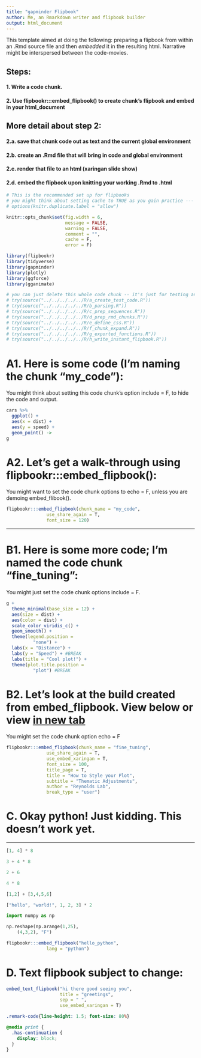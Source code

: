 ```yaml
---
title: "gapminder Flipbook"
author: Me, an Rmarkdown writer and flipbook builder
output: html_document
---
```


This template aimed at doing the following:  preparing a flipbook from within an .Rmd source file and then *embedded* it in the resulting html.  Narrative might be interspersed between the code-movies.  



## Steps:

#### 1. Write a code chunk. 
#### 2. Use flipbookr:::embed_flipbook() to create chunk's flipbook and embed in your html_document 

## More detail about step 2:

#### 2.a. save that chunk code out as text and the current global environment
#### 2.b. create an .Rmd file that will bring in code and global environment
#### 2.c. render that file to an html (xaringan slide show)
#### 2.d. embed the flipbook upon knitting your working .Rmd to .html


```r
# This is the recommended set up for flipbooks
# you might think about setting cache to TRUE as you gain practice --- building flipbooks from scratch can be time consuming
# options(knitr.duplicate.label = "allow")

knitr::opts_chunk$set(fig.width = 6, 
                      message = FALSE, 
                      warning = FALSE, 
                      comment = "", 
                      cache = F, 
                      error = F)

library(flipbookr)
library(tidyverse)
library(gapminder)
library(plotly)
library(ggforce)
library(gganimate)
```

```r
# you can just delete this whole code chunk -- it's just for testing and developing the package
# try(source("../../../../../R/a_create_test_code.R"))
# try(source("../../../../../R/b_parsing.R"))
# try(source("../../../../../R/c_prep_sequences.R"))
# try(source("../../../../../R/d_prep_rmd_chunks.R"))
# try(source("../../../../../R/e_define_css.R"))
# try(source("../../../../../R/f_chunk_expand.R"))
# try(source("../../../../../R/g_exported_functions.R"))
# try(source("../../../../../R/h_write_instant_flipbook.R"))
```


# A1. Here is some code (I'm naming the chunk "my_code"): 

You might think about setting this code chunk's option include = F, to hide the code and output.

```r
cars %>% 
  ggplot() +
  aes(x = dist) +
  aes(y = speed) +
  geom_point() -> 
g
```



# A2. Let's get a walk-through using flipbookr:::embed_flipbook():

You might want to set the code chunk options to echo = F, unless you are demoing embed_flibook(). 

```r
flipbookr:::embed_flipbook(chunk_name = "my_code",
               use_share_again = T,
               font_size = 120)
```

---

# B1. Here is some more code; I'm named the code chunk "fine_tuning":

You might just set the code chunk options include = F.

```r
g + 
  theme_minimal(base_size = 12) +
  aes(size = dist) +
  aes(color = dist) +
  scale_color_viridis_c() + 
  geom_smooth() +
  theme(legend.position = 
          "none") +
  labs(x = "Distance") +
  labs(y = "Speed") + #BREAK
  labs(title = "Cool plot!") +
  theme(plot.title.position = 
          "plot") #BREAK
```

# B2. Let's look at the build created from  embed_flipbook. View below or view [in new tab](fine_tuning.html){target="_blank"}

You might set the code chunk option echo = F

```r
flipbookr:::embed_flipbook(chunk_name = "fine_tuning", 
               use_share_again = T, 
               use_embed_xaringan = T,
               font_size = 100,
               title_page = T,
               title = "How to Style your Plot",
               subtitle = "Thematic Adjustments",
               author = "Reynolds Lab",
               break_type = "user")
```



# C. Okay python!  Just kidding.  This doesn't work yet.

---

```python
[1, 4] * 8

3 + 4 * 8 

2 + 6

4 * 8

[1,2] + [3,4,5,6]

["hello", "world!", 1, 2, 3] * 2

import numpy as np

np.reshape(np.arange(1,25), 
    (4,3,2), "F")
```



```r
flipbookr:::embed_flipbook("hello_python",
               lang = "python")
```


# D. Text flipbook subject to change:

```r
embed_text_flipbook("hi there good seeing you", 
                    title = "greetings", 
                    sep = " ",
                    use_embed_xaringan = T)
```






```css
.remark-code{line-height: 1.5; font-size: 80%}

@media print {
  .has-continuation {
    display: block;
  }
}
```
